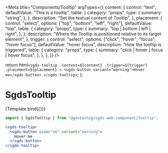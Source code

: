 
<Meta
  title="Components/Tooltip"
  argTypes={{
    content: {
      control: "text",
      defaultValue: "This is a tooltip",
      table: {
        category: "props",
        type: {
          summary: "string",
        },
      },
      description: "Set the textual content of Tooltip",
    },
    placement: {
      control: "select",
      options: ["top", "bottom", "left", "right"],
      defaultValue: "top",
      table: {
        category: "props",
        type: {
          summary: "top | bottom | left | right",
        },
      },
      description:
        "Where the Tooltip is positioned relative to its target element",
    },
    trigger: {
      control: "select",
      options: ["click", "hover", "focus", "hover focus"],
      defaultValue: "hover focus",
      description: "How the tooltip is triggered",
      table: {
        category: "props",
        type: {
          summary: "click | hover | focus | hover focus",
        },
      },
    },
  }}
/>

  return html`
    <sgds-tooltip
      .content=${content}
      .trigger=${trigger}
      .placement=${placement}
    >
      <sgds-button variant="warning">Hover me</sgds-button>
    </sgds-tooltip>
  `;
};

# SgdsTooltip

<Canvas>
  <Story name="Basic">{Template.bind({})}</Story>
</Canvas>

```jsx
import { SgdsTooltip } from "@govtechsg/sgds-web-component/Tooltip";
```

<ArgsTable story="Basic" />

```jsx
<sgds-tooltip>
  <sgds-button size="sm" variant="warning">
    Hover me
  </sgds-button>
</sgds-tooltip>
```
